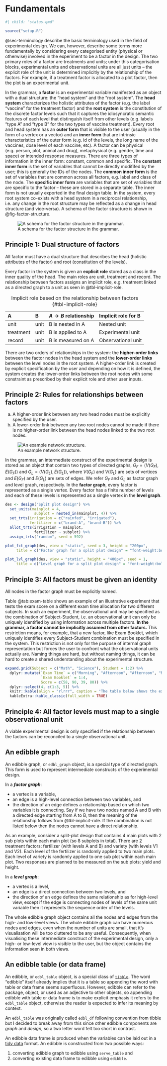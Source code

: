 # Fundamentals {#sec-grammar-ed}

```r
#| child: "status.qmd"
```

```r
source("setup.R")
```



@sec-terminology describe the basic terminology used in the field of experimental design. We can, however, describe some terms more fundamentally by considering every categorised entity (physical or otherwise) involved in the experiment to be a factor in the design. The two primary roles of a factor are treatments and units; under this categorisation blocks, experimental units and observational units are all just units -- the explicit role of the unit is determined implicitly by the relationship of the factors. For example, if a treatment factor is allocated to a plot factor, then the plot is an experimental unit. 


In the grammar, a **factor** is an experimental variable manifested as an object with a dual structure: the "head system" and the "root system". The **head system** characterizes the holistic attributes of the factor (e.g. the label "vaccine" for the treatment factor) and the **root system** is the constitution of the discrete factor levels such that it captures the idiosyncratic semantic features of each level that distinguish itself from other levels (e.g. labels "type A" and "type B" for the two types of vaccine treatment). Every root and head system has an **outer form** that is visible to the user (usually in the form of a vertex or a vector) and an **inner form** that are intrinsic characteristics of the outer form (e.g. id of the levels, the long name of the vaccines, dose level of each vaccine, etc). A factor can be physical (e.g. person, plot, animal and drug),  metaphysical (e.g. gender, time and space) or intended response measures. There are three types of information in the inner form: constant, common and specific. The **constant inner form** is the set of variables that cannot be directly modififed by the user; this is generally the IDs of the nodes. The **common inner form** is the set of variables that are common across all factors, e.g. label and class of the node. The **specific inner form** are variables that are set of variables that are specific to the factor -- these are stored in a separate table. The inner form is not usually exported in the final design table. In the system, every root system co-exists with a head system in a reciprocal relationship, i.e. any change in the root structure may be reflected as a change in head structure (and vice-versa). A schema of the factor structure is shown in @fig-factor-structure.

![A schema for the factor structure in the grammar.](figures/drawn/factor-structure){#fig-factor-structure}






::: {.callout-note icon=false}

## Principle 1: Dual structure of factors

All factor must have a dual structure that describes the head (holistic attributes of the factor) and root (constitution of the levels).

:::

Every factor in the system is given an **explicit role** stored as a class in the inner quality of the head. The main roles are unit, treatment and record. The relationship between factors assigns an implicit role, e.g. treatment linked as a directed graph to a unit as seen in @tbl-implicit-role.

 A | B | $A \rightarrow B$ relationship | Implicit role for B
:--- |:--- |:--- |:---
unit | unit | B is nested in A | Nested unit
treatment | unit | B is applied to A | Experimental unit
record | unit | B is measured on A | Observational unit

: Implicit role based on the relationship between factors {#tbl-implicit-role}

There are two orders of relationships in the system: the **higher-order links** between the factor nodes in the head system and the **lower-order links** between the level nodes in the root system. A higher-order link is created by explicit specification by the user and depending on how it is defined, the system creates the lower-order links between the root nodes with some constraint as prescribed by their explicit role and other user inputs.  


::: {.callout-note icon=false}

## Principle 2: Rules for relationships between factors

a) A higher-order link between any two head nodes must be explicitly specified by the user.
b) A lower-order link between any two root nodes cannot be made if there is no higher-order link between the head nodes linked to the two root nodes. 

:::



![An example network structure.](figures/drawn/example-network){#fig-example-network}

In the grammar, an intermediate construct of the experimental design is stored as an object that contain two types of directed graphs, $G_F = (V(G_F), E(G_F))$ and $G_L = (V(G_L), E(G_L))$, where $V(G_F)$ and $V(G_L)$ are sets of vertices and $E(G_F)$ and $E(G_L)$ are sets of edges. We refer $G_F$ and $G_L$ as factor graph and level graph, respectively. In the **factor graph**, every factor is represented as a single vertex. Every factor has a finite number of levels and each of these levels is represented as a single vertex in the **level graph**.

```r
des <- design("Split plot design") %>%
  set_units(mainplot = 4,
             subplot = nested_in(mainplot, 4)) %>%
  set_trts(irrigation = c("rainfed", "irrigated"),
           fertilizer = c("brand-A", "brand-B")) %>%
  allot_trts(irrigation ~ mainplot,
             fertilizer ~ subplot) %>%
  assign_trts("random", seed = 592)

plot_fct_graph(des, view = "static", seed = 3, height = "200px",
     title = c("Factor graph for a split plot design" = "font-weight:bold;text-align:center;"))
```


```r
plot_lvl_graph(des, view = "static", height = "400px", seed = 1,
     title = c("Level graph for a split plot design" = "font-weight:bold;text-align:center;"))
```

::: {.callout-note icon=false}

## Principle 3: All factors must be given an identity

All nodes in the factor graph must be explicitly named. 

:::

Table @tab:exam-table shows an example of an illustrative experiment that tests the exam score on a different exam time allocation for two different subjects. In such an experiment, the observational unit may be specified as the combination of Subject-Student, i.e. an observational unit can only be uniquely identified by using information across multiple factors. **In the grammar, a factor cannot be implicitly assumed from other factors.** This restriction means, for example, that a new factor, like Exam Booklet, which uniquely identifies every Subject-Student combination must be specified in the system. This restriction is not only for the purpose of internal graph representation but forces the user to confront what the observational units actually are. Naming things are hard, but without naming things, it can be hard to create a shared understanding about the experimental structure. 

```r
expand.grid(Subject = c("Math", "Science"), Student = 1:2) %>% 
  dplyr::mutate(`Exam Time` = c("Morning", "Afternoon", "Afternoon", "Morning"),
                `Exam Booklet` = 1:4, 
                Score = c(58, 90, 39, 80)) %>% 
  dplyr::select(4, c(1:3, 5)) %>% 
  knitr::kable(align = "rlrrr", caption = "The table below shows the exam time allocation for every subject-student combination.") %>% 
  kableExtra::kable_classic(full_width = TRUE)
```

::: {.callout-note icon=false}

## Principle 4: All factor levels must map to a single observational unit

A viable experimental design is only specified if the relationship between the factors can be reconciled to a single observational unit. 

:::





## An edibble graph

An edibble graph, or `edbl_graph` object, is a special type of directed graph. This form is used to represent intermediate constructs of the experimental design. 

In a **_factor graph_**:

* a vertex is a variable,
* an edge is a high-level connection between two variables, and
* the direction of an edge defines a relationship based on which two variables it is connecting. Say if we have two nodes named A and B with a directed edge starting from A to B, then the meaning of the relationship follows from @tbl-implicit-role. If the combination is not listed below then the nodes cannot have a direct relationship.



As an example, consider a split-plot design that contains 4 main plots with 2 sub plots within each main plot (so 8 subplots in total). There are 2 treatment factors: fertilizer (with levels A and B) and variety (with levels V1 and V2). Each level of the fertilizer is randomly applied to two main plots. Each level of variety is randomly applied to one sub plot within each main plot. Two responses are planned to be measured on the sub plots: yield and height.


In a **_level graph_**:

* a vertex is a level,
* an edge is a direct connection between two levels, and
* the direction of an edge defines the same relationship as for high-level view, except if the edge is connecting nodes of levels of the same unit variable then it represents the sequence order of the levels.


The whole edibble graph object contains all the nodes and edges from the high- and low-level views. The whole edibble graph can have numerous nodes and edges, even when the number of units are small, that it's visualisation will be too cluttered to be any useful. Consequently, when visualising these intermediate construct of the experimental design, only a high- or low-level view is visible to the user, but the object contains the information seen in both views. 


## An edibble table (or data frame)

An edibble, or `edbl_table` object, is a special class of [`tibble`](https://tibble.tidyverse.org/). The word "edibble"
itself already implies that it is a table so appending the word with table or data frame seems superfluous. However, edibble can refer to the package, object, or used as an adjective to other objects, so appending edibble with table or data frame is to make explicit emphasis it refers to the `edbl_table` object, otherwise the reader is expected to infer its meaning by context.

An `edbl_table` was originally called `edbl_df` following convention from tibble but I decided to break away from this since other edibble components are _graph_ and _design_, so a two letter word felt too short in contrast. 

An edibble data frame is produced when the variables can be laid out in a [tidy data](https://www.jstatsoft.org/article/view/v059i10) format. An edibble is constructed from two possible ways: 

(1) converting edibble graph to edibble using `serve_table` and 
(2) converting existing data frame to edibble using `edibble`. 